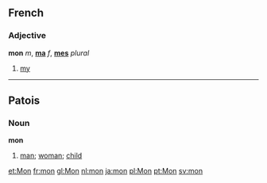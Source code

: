 ==French==
===Adjective===
'''mon''' ''m'', '''[[ma]]''' ''f'', '''[[mes]]''' ''plural''

# [[my]]

----

==Patois==
===Noun===
'''mon'''

# [[man]]; [[woman]]; [[child]]

[[et:Mon]]
[[fr:mon]]
[[gl:Mon]]
[[nl:mon]]
[[ja:mon]]
[[pl:Mon]]
[[pt:Mon]]
[[sv:mon]]